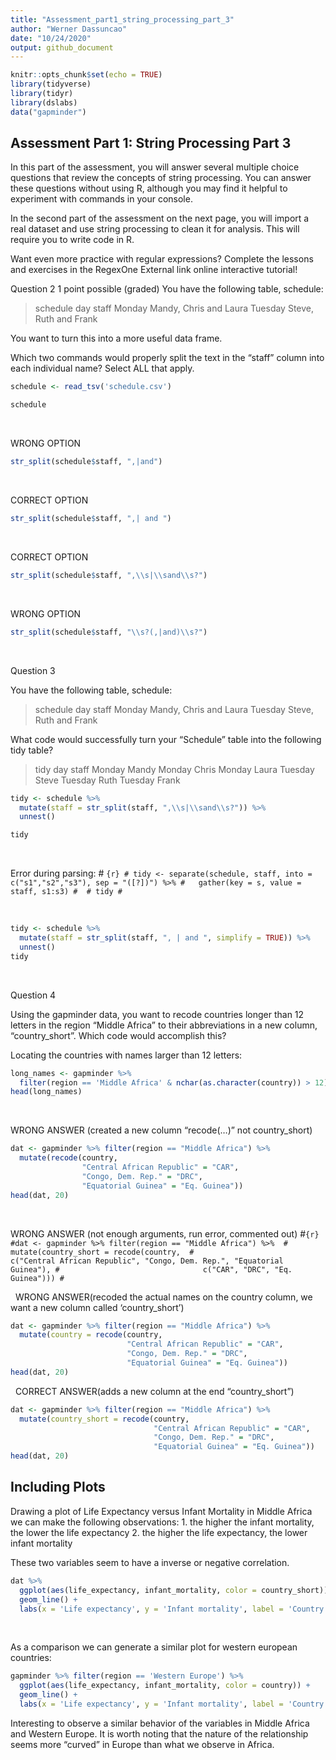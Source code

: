 ```yaml
---
title: "Assessment_part1_string_processing_part_3"
author: "Werner Dassuncao"
date: "10/24/2020"
output: github_document
---
```


```r
knitr::opts_chunk$set(echo = TRUE)
library(tidyverse)
library(tidyr)
library(dslabs)
data("gapminder")
```

## Assessment Part 1: String Processing Part 3

In this part of the assessment, you will answer several multiple choice questions that review the concepts of string processing. You can answer these questions without using R, although you may find it helpful to experiment with commands in your console.

In the second part of the assessment on the next page, you will import a real dataset and use string processing to clean it for analysis. This will require you to write code in R.

Want even more practice with regular expressions? Complete the lessons and exercises in the RegexOne External link online interactive tutorial!

Question 2
1 point possible (graded)
You have the following table, schedule:

>schedule
day		staff
Monday		Mandy, Chris and Laura
Tuesday		Steve, Ruth and Frank

You want to turn this into a more useful data frame.

Which two commands would properly split the text in the “staff” column into each individual name? Select ALL that apply.

```r
schedule <- read_tsv('schedule.csv')

schedule
```

&nbsp;

WRONG OPTION
```r
str_split(schedule$staff, ",|and")
```

&nbsp;

CORRECT OPTION
```r
str_split(schedule$staff, ",| and ")
```

&nbsp;

CORRECT OPTION
```r

str_split(schedule$staff, ",\\s|\\sand\\s?")
```

&nbsp;

WRONG OPTION

```r
str_split(schedule$staff, "\\s?(,|and)\\s?")
```

&nbsp;

Question 3

You have the following table, schedule:

> schedule
day         staff
Monday   	Mandy, Chris and Laura
Tuesday 	Steve, Ruth and Frank

What code would successfully turn your “Schedule” table into the following tidy table?

> tidy
day     staff
<chr>   <chr>
Monday  Mandy
Monday  Chris
Monday  Laura
Tuesday Steve
Tuesday Ruth 
Tuesday Frank


```r
tidy <- schedule %>% 
  mutate(staff = str_split(staff, ",\\s|\\sand\\s?")) %>% 
  unnest()

tidy
```   

&nbsp;

Error during parsing: 
# ```{r}
# tidy <- separate(schedule, staff, into = c("s1","s2","s3"), sep = "([?])") %>%
#   gather(key = s, value = staff, s1:s3)
# 
# tidy
# ```

&nbsp;

```r
tidy <- schedule %>% 
  mutate(staff = str_split(staff, ", | and ", simplify = TRUE)) %>% 
  unnest()
tidy
```


&nbsp;
&nbsp;

Question 4

Using the gapminder data, you want to recode countries longer than 12 letters in the region “Middle Africa” to their abbreviations in a new column, “country_short”. Which code would accomplish this?

Locating the countries with names larger than 12 letters:
```r
long_names <- gapminder %>% 
  filter(region == 'Middle Africa' & nchar(as.character(country)) > 12)
head(long_names)
```

&nbsp;

WRONG ANSWER (created a new column "recode(...)" not country_short)
```r
dat <- gapminder %>% filter(region == "Middle Africa") %>% 
  mutate(recode(country, 
                "Central African Republic" = "CAR", 
                "Congo, Dem. Rep." = "DRC",
                "Equatorial Guinea" = "Eq. Guinea"))
head(dat, 20)
```

&nbsp;

WRONG ANSWER (not enough arguments, run error, commented out)
#```{r}
#dat <- gapminder %>% filter(region == "Middle Africa") %>% 
#  mutate(country_short = recode(country, 
#                                c("Central African Republic", "Congo, Dem. Rep.", "Equatorial Guinea"),
#                                c("CAR", "DRC", "Eq. Guinea")))
#```        

&nbsp;
WRONG ANSWER(recoded the actual names on the country column, we want a new column called 'country_short')
```r
dat <- gapminder %>% filter(region == "Middle Africa") %>% 
  mutate(country = recode(country, 
                          "Central African Republic" = "CAR", 
                          "Congo, Dem. Rep." = "DRC",
                          "Equatorial Guinea" = "Eq. Guinea"))
head(dat, 20)
```        

&nbsp;
CORRECT ANSWER(adds a new column at the end "country_short")
```r
dat <- gapminder %>% filter(region == "Middle Africa") %>% 
  mutate(country_short = recode(country, 
                                "Central African Republic" = "CAR", 
                                "Congo, Dem. Rep." = "DRC",
                                "Equatorial Guinea" = "Eq. Guinea"))
head(dat, 20)
```

## Including Plots

Drawing a plot of Life Expectancy versus Infant Mortality in Middle Africa we can make the following observations: 
1. the higher the infant mortality, the lower the life expectancy
2. the higher the life expectancy, the lower infant mortality

These two variables seem to have a inverse or negative correlation.

```r
dat %>%
  ggplot(aes(life_expectancy, infant_mortality, color = country_short)) +
  geom_line() +
  labs(x = 'Life expectancy', y = 'Infant mortality', label = 'Country', title = "Middle Africa")
```

&nbsp;

As a comparison we can generate a similar plot for western european countries:

```r
gapminder %>% filter(region == 'Western Europe') %>%
  ggplot(aes(life_expectancy, infant_mortality, color = country)) +
  geom_line() +
  labs(x = 'Life expectancy', y = 'Infant mortality', label = 'Country', title = "Western Europe")
```

Interesting to observe a similar behavior of the variables in Middle Africa and Western Europe. It is worth noting that the nature of the relationship seems more "curved" in Europe than what we observe in Africa.
